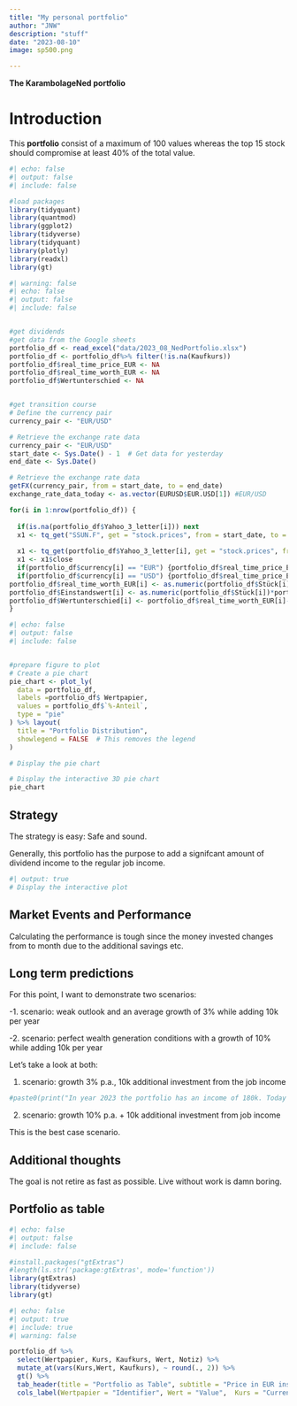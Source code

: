 ```yaml
---
title: "My personal portfolio"
author: "JNW"
description: "stuff"
date: "2023-08-10"
image: sp500.png

---
```


**The KarambolageNed portfolio**

# Introduction

This **portfolio** consist of a maximum of 100 values whereas the top 15 stock should compromise at least 40% of the total value.

```r
#| echo: false
#| output: false
#| include: false

#load packages
library(tidyquant)
library(quantmod)
library(ggplot2)
library(tidyverse)
library(tidyquant)
library(plotly)
library(readxl)
library(gt)
```

```r
#| warning: false
#| echo: false
#| output: false
#| include: false


#get dividends
#get data from the Google sheets 
portfolio_df <- read_excel("data/2023_08_NedPortfolio.xlsx")
portfolio_df <- portfolio_df%>% filter(!is.na(Kaufkurs))
portfolio_df$real_time_price_EUR <- NA
portfolio_df$real_time_worth_EUR <- NA
portfolio_df$Wertunterschied <- NA


#get transition course 
# Define the currency pair
currency_pair <- "EUR/USD"

# Retrieve the exchange rate data
currency_pair <- "EUR/USD"
start_date <- Sys.Date() - 1  # Get data for yesterday
end_date <- Sys.Date()

# Retrieve the exchange rate data
getFX(currency_pair, from = start_date, to = end_date)
exchange_rate_data_today <- as.vector(EURUSD$EUR.USD[1]) #EUR/USD

for(i in 1:nrow(portfolio_df)) {
   
  if(is.na(portfolio_df$Yahoo_3_letter[i])) next
  x1 <- tq_get("SSUN.F", get = "stock.prices", from = start_date, to = end_date)
  
  x1 <- tq_get(portfolio_df$Yahoo_3_letter[i], get = "stock.prices", from = start_date, to = end_date)
  x1 <- x1$close
  if(portfolio_df$currency[i] == "EUR") {portfolio_df$real_time_price_EUR[i] <- x1}
  if(portfolio_df$currency[i] == "USD") {portfolio_df$real_time_price_EUR[i] <- x1/exchange_rate_data_today} 
portfolio_df$real_time_worth_EUR[i] <- as.numeric(portfolio_df$Stück[i])*portfolio_df$real_time_price_EUR[i]
portfolio_df$Einstandswert[i] <- as.numeric(portfolio_df$Stück[i])*portfolio_df$Kaufkurs[i]
portfolio_df$Wertunterschied[i] <- portfolio_df$real_time_worth_EUR[i]-portfolio_df$Einstandswert[i]
}


```

```r
#| echo: false
#| output: false
#| include: false


#prepare figure to plot
# Create a pie chart
pie_chart <- plot_ly(
  data = portfolio_df,
  labels =portfolio_df$ Wertpapier,
  values = portfolio_df$`%-Anteil`,
  type = "pie"
) %>% layout(
  title = "Portfolio Distribution",
  showlegend = FALSE  # This removes the legend
)

# Display the pie chart

```

```r
# Display the interactive 3D pie chart
pie_chart

```

## Strategy

The strategy is easy: Safe and sound.

Generally, this portfolio has the purpose to add a signifcant amount of dividend income to the regular job income.

```r
#| output: true
# Display the interactive plot

```

## Market Events and Performance

Calculating the performance is tough since the money invested changes from to month due to the additional savings etc.

## Long term predictions

For this point, I want to demonstrate two scenarios:

-1. scenario: weak outlook and an average growth of 3% while adding 10k per year

-2. scenario: perfect wealth generation conditions with a growth of 10% while adding 10k per year

Let's take a look at both:

1.  scenario: growth 3% p.a., 10k additional investment from the job income

```r
#paste0(print("In year 2023 the portfolio has an income of 180k. Today the value is", as.character(round(sum(x),3)), "k"))
```

2.  scenario: growth 10% p.a. + 10k additional investment from job income

This is the best case scenario.

## Additional thoughts

The goal is not retire as fast as possible. Live without work is damn boring.


## Portfolio as table 


```r
#| echo: false
#| output: false
#| include: false

#install.packages("gtExtras")
#length(ls.str('package:gtExtras', mode='function'))
library(gtExtras)
library(tidyverse)
library(gt)

```

```r
#| echo: false
#| output: true
#| include: true
#| warning: false

portfolio_df %>%
  select(Wertpapier, Kurs, Kaufkurs, Wert, Notiz) %>%
  mutate_at(vars(Kurs,Wert, Kaufkurs), ~ round(., 2)) %>%
  gt() %>%
  tab_header(title = "Portfolio as Table", subtitle = "Price in EUR instead of USD") %>%
  cols_label(Wertpapier = "Identifier", Wert = "Value",  Kurs = "Current Price", Kaufkurs = "Buying Price") 


```

